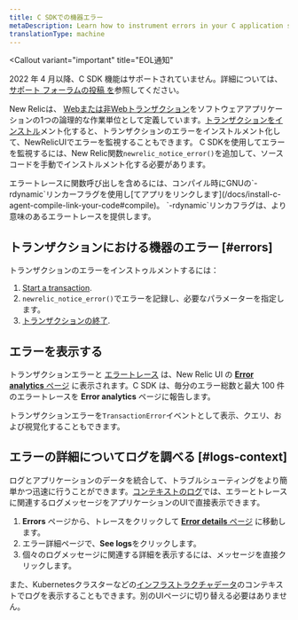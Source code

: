 ```yaml
---
title: C SDKでの機器エラー
metaDescription: Learn how to instrument errors in your C application so you can monitor them with New Relic.
translationType: machine
---
```


<Callout
  variant="important"
  title="EOL通知"
>
  2022 年 4 月以降、C SDK 機能はサポートされていません。詳細については、 [サポート フォーラムの投稿 を](https://discuss.newrelic.com/t/q1-bulk-eol-announcement-fy23/181744)参照してください。
</Callout>

New Relicは、 [Webまたは非Webトランザクション](/docs/apm/transactions/intro-transactions/transactions-new-relic-apm)をソフトウェアアプリケーションの1つの論理的な作業単位として定義しています。[トランザクションをインストル](/docs/instrument-transactions-c-agent)メント化すると、トランザクションのエラーをインストルメント化して、NewRelicUIでエラーを監視することもできます。 C SDKを使用してエラーを監視するには、New Relic関数`newrelic_notice_error()`を追加して、ソースコードを手動でインストルメント化する必要があります。

<Callout variant="tip">
  エラートレースに関数呼び出しを含めるには、コンパイル時にGNUの`-rdynamic`リンカーフラグを使用し[てアプリをリンクします](/docs/install-c-agent-compile-link-your-code#compile)。 `-rdynamic`リンカフラグは、より意味のあるエラートレースを提供します。
</Callout>

## トランザクションにおける機器のエラー [#errors]

トランザクションのエラーをインストゥルメントするには：

1. [Start a transaction](/docs/instrument-transactions-c-agent#start-transaction).
2. `newrelic_notice_error()`でエラーを記録し、必要なパラメーターを指定します。
3. [トランザクションの終了](/docs/instrument-transactions-c-agent#end-transaction).

## エラーを表示する

トランザクションエラーと [エラートレース](#error-trace-examples) は、New Relic UI の [**Error analytics** ページ](/docs/apm/applications-menu/error-analytics/error-analytics-manage-error-traces) に表示されます。C SDK は、毎分のエラー総数と最大 100 件のエラートレースを **Error analytics** ページに報告します。

トランザクションエラーを`TransactionError`イベントとして表示、クエリ、および視覚化することもできます。

## エラーの詳細についてログを調べる [#logs-context]

ログとアプリケーションのデータを統合して、トラブルシューティングをより簡単かつ迅速に行うことができます。[コンテキストのログ](/docs/logs/logs-context/c-sdk-configure-logs-context/)では、エラーとトレースに関連するログメッセージをアプリケーションのUIで直接表示できます。

1. **Errors** ページから、トレースをクリックして [**Error details** ページ](/docs/apm/apm-ui-pages/error-analytics/errors-page-find-fix-verify-problems/) に移動します。
2. エラー詳細ページで、**See logs**をクリックします。
3. 個々のログメッセージに関連する詳細を表示するには、メッセージを直接クリックします。

また、Kubernetesクラスターなどの[インフラストラクチャデータ](/docs/logs/forward-logs/forward-your-logs-using-infrastructure-agent/)のコンテキストでログを表示することもできます。別のUIページに切り替える必要はありません。